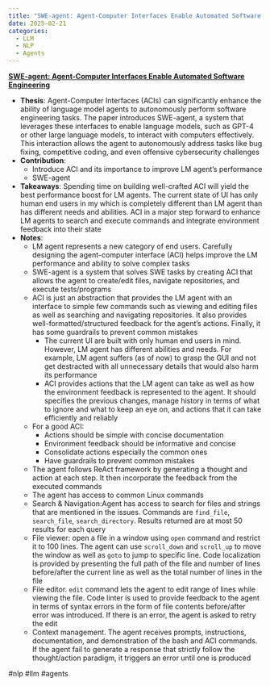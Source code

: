 ```yaml
---
title: "SWE-agent: Agent-Computer Interfaces Enable Automated Software Engineering"
date: 2025-02-21
categories:
  - LLM
  - NLP
  - Agents
---
```

**[SWE-agent: Agent-Computer Interfaces Enable Automated Software Engineering](http://arxiv.org/abs/2405.15793)**

- **Thesis**: Agent-Computer Interfaces (ACIs) can significantly enhance the
  ability of language model agents to autonomously perform software engineering
  tasks. The paper introduces SWE-agent, a system that leverages these interfaces
  to enable language models, such as GPT-4 or other large language models, to
  interact with computers effectively. This interaction allows the agent to
  autonomously address tasks like bug fixing, competitive coding, and even
  offensive cybersecurity challenges
- **Contribution**:
  - Introduce ACI and its importance to improve LM agent's performance
  - SWE-agent
- **Takeaways**: Spending time on building well-crafted ACI will yield the best
  performance boost for LM agents. The current state of UI has only human end
  users in my which is completely different than LM agent than has different
  needs and abilities. ACI in a major step forward to enhance LM agents to
  search and execute commands and integrate environment feedback into their
  state
- **Notes**:
  - LM agent represents a new category of end users. Carefully designing the
    agent-computer interface (ACI) helps improve the LM performance and ability
    to solve complex tasks
  - SWE-agent is a system that solves SWE tasks by creating ACI that allows the
    agent to create/edit files, navigate repositories, and execute tests/programs
  - ACI is just an abstraction that provides the LM agent with an interface to
    simple few commands such as viewing and editing files as well as searching
    and navigating repositories. It also provides well-formatted/structured
    feedback for the agent's actions. Finally, it has some guardrails to
    prevent common mistakes
    - The current UI are built with only human end users in mind. However, LM
      agent has different abilities and needs. For example, LM agent suffers
      (as of now) to grasp the GUI and not get destracted with all unnecessary
      details that would also harm its performance
    - ACI provides actions that the LM agent can take as well as how the
      environment feedback is represented to the agent. It should specifies the
      previous changes, manage history in terms of what to ignore and what to
      keep an eye on, and actions that it can take efficiently and reliably
  - For a good ACI:
    - Actions should be simple with concise documentation
    - Environment feedback should be informative and concise
    - Consolidate actions especially the common ones
    - Have guardrails to prevent common mistakes
  - The agent follows ReAct framework by generating a thought and action at
    each step. It then incorporate the feedback from the executed commands
  - The agent has access to common Linux commands
  - Search & Navigation:Agent has access to search for files and strings that
    are mentioned in the issues. Commands are `find_file`, `search_file`,
    `search_directory`. Results returned are at most 50 results for each query
  - File viewer: open a file in a window using `open` command and restrict it
    to 100 lines. The agent can use `scroll_down` and `scroll_up` to move the
    window as well as `goto` to jump to specific line. Code localization is
    provided by presenting the full path of the file and number of lines
    before/after the current line as well as the total number of lines in the
    file
  - File editor. `edit` command lets the agent to edit range of lines while
    viewing the file. Code linter is used to provide feedback to the agent in
    terms of syntax errors in the form of file contents before/after error was
    introduced. If there is an error, the agent is asked to retry the edit
  - Context management. The agent receives prompts, instructions,
    documentation, and demonstration of the bash and ACI commands. If the agent
    fail to generate a response that strictly follow the thought/action
    paradigm, it triggers an error until one is produced

#nlp #llm #agents
